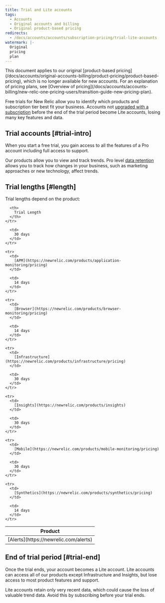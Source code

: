 ```yaml
---
title: Trial and Lite accounts
tags:
  - Accounts
  - Original accounts and billing
  - Original product-based pricing
redirects:
  - /docs/accounts/accounts/subscription-pricing/trial-lite-accounts
watermark: |-
  Original
  pricing
  plan
---
```


<Callout variant="important">
  This document applies to our original [product-based pricing](/docs/accounts/original-accounts-billing/product-pricing/product-based-pricing), which is no longer available for new accounts. For an explanation of pricing plans, see [Overview of pricing](/docs/accounts/accounts-billing/new-relic-one-pricing-users/transition-guide-new-pricing-plan).
</Callout>

Free trials for New Relic allow you to identify which products and subscription tier best fit your business. Accounts not [upgraded with a subscription](/docs/accounts/accounts/subscription-pricing/trial-lite-accounts#trial-upgrade) before the end of the trial period become Lite accounts, losing many key features and data.

## Trial accounts [#trial-intro]

When you start a free trial, you gain access to all the features of a Pro account including full access to support.

Our products allow you to view and track trends. Pro level [data retention](/docs/using-new-relic/welcome-new-relic/getting-started/data-retention-components) allows you to track how changes in your business, such as marketing approaches or new technology, affect trends.

## Trial lengths [#length]

Trial lengths depend on the product:

<Table>
  <thead>
    <tr>
      <th style={{ width: "200px" }}>
        Product
      </th>

      <th>
        Trial Length
      </th>
    </tr>
  </thead>

  <tbody>
    <tr>
      <td>
        [Alerts](https://newrelic.com/alerts)
      </td>

      <td>
        30 days
      </td>
    </tr>

    <tr>
      <td>
        [APM](https://newrelic.com/products/application-monitoring/pricing)
      </td>

      <td>
        14 days
      </td>
    </tr>

    <tr>
      <td>
        [Browser](https://newrelic.com/products/browser-monitoring/pricing)
      </td>

      <td>
        14 days
      </td>
    </tr>

    <tr>
      <td>
        [Infrastructure](https://newrelic.com/products/infrastructure/pricing)
      </td>

      <td>
        30 days
      </td>
    </tr>

    <tr>
      <td>
        [Insights](https://newrelic.com/products/insights)
      </td>

      <td>
        30 days
      </td>
    </tr>

    <tr>
      <td>
        [Mobile](https://newrelic.com/products/mobile-monitoring/pricing)
      </td>

      <td>
        30 days
      </td>
    </tr>

    <tr>
      <td>
        [Synthetics](https://newrelic.com/products/synthetics/pricing)
      </td>

      <td>
        14 days
      </td>
    </tr>
  </tbody>
</Table>

## End of trial period [#trial-end]

Once the trial ends, your account becomes a Lite account. Lite accounts can access all of our products except Infrastructure and Insights, but lose access to most product features and support.

<Callout variant="caution">
  Lite accounts retain only very recent data, which could cause the loss of valuable trend data. Avoid this by subscribing before your trial ends.
</Callout>

